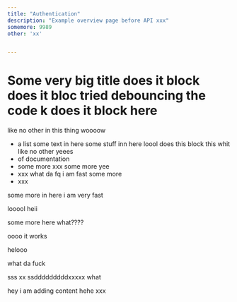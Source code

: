 ```yaml
---
title: "Authentication"
description: "Example overview page before API xxx"
somemore: 9989
other: 'xx'


---
```


# Some very **big** title does it block does it bloc tried debouncing the code k does it block here

like no other in this thing woooow

- a list some text in here some stuff inn here loool does this block this whit like no other yeees
- of documentation
- some more xxx some more yee
- xxx what da fq i am fast some more
- xxx

some more in here i am very fast

looool heii

some more here what????

oooo it works

helooo

what da fuck

sss xx ssdddddddddxxxxx what

hey i am adding content hehe xxx